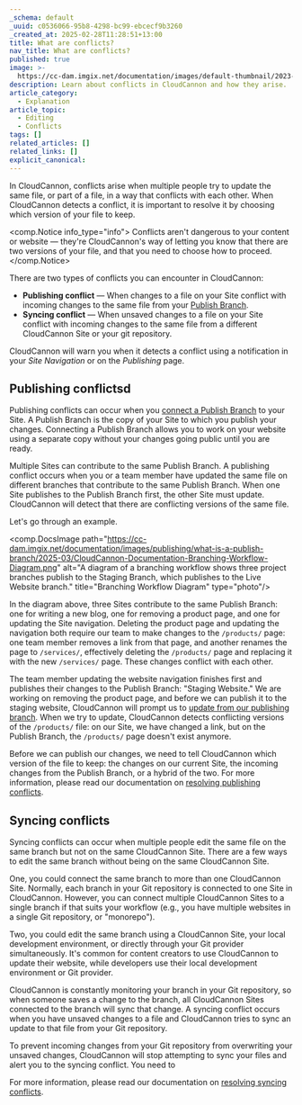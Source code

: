 ```yaml
---
_schema: default
_uuid: c0536066-95b8-4298-bc99-ebcecf9b3260
_created_at: 2025-02-28T11:28:51+13:00
title: What are conflicts?
nav_title: What are conflicts?
published: true
image: >-
  https://cc-dam.imgix.net/documentation/images/default-thumbnail/2023-Q4/CloudCannon-Documentation-Thumbnail.png
description: Learn about conflicts in CloudCannon and how they arise.
article_category:
  - Explanation
article_topic:
  - Editing
  - Conflicts
tags: []
related_articles: []
related_links: []
explicit_canonical:
---
```

In CloudCannon, conflicts arise when multiple people try to update the same file, or part of a file, in a way that conflicts with each other. When CloudCannon detects a conflict, it is important to resolve it by choosing which version of your file to keep.

<comp.Notice info_type="info">
  Conflicts aren't dangerous to your content or website — they're CloudCannon's way of letting you know that there are two versions of your file, and that you need to choose how to proceed.
</comp.Notice>

There are two types of conflicts you can encounter in CloudCannon:

* **Publishing conflict** — When changes to a file on your Site conflict with incoming changes to the same file from your [Publish Branch](/documentation/articles/what-is-a-publish-branch/).
* **Syncing conflict** — When unsaved changes to a file on your Site conflict with incoming changes to the same file from a different CloudCannon Site or your git repository.

CloudCannon will warn you when it detects a conflict using a notification in your *Site Navigation* or on the *Publishing* page.

## Publishing conflictsd

Publishing conflicts can occur when you <a href="/documentation/articles/connect-a-publish-branch/" target="_blank" rel="noopener">connect a Publish Branch</a> to your Site. A Publish Branch is the copy of your Site to which you publish your changes. Connecting a Publish Branch allows you to work on your website using a separate copy without your changes going public until you are ready.

Multiple Sites can contribute to the same Publish Branch. A publishing conflict occurs when you or a team member have updated the same file on different branches that contribute to the same Publish Branch. When one Site publishes to the Publish Branch first, the other Site must update. CloudCannon will detect that there are conflicting versions of the same file.

Let's go through an example.

<comp.DocsImage path="https://cc-dam.imgix.net/documentation/images/publishing/what-is-a-publish-branch/2025-03/CloudCannon-Documentation-Branching-Workflow-Diagram.png" alt="A diagram of a branching workflow shows three project branches publish to the Staging Branch, which publishes to the Live Website branch." title="Branching Workflow Diagram" type="photo"/>

In the diagram above, three Sites contribute to the same Publish Branch: one for writing a new blog, one for removing a product page, and one for updating the Site navigation. Deleting the product page and updating the navigation both require our team to make changes to the `/products/` page: one team member removes a link from that page, and another renames the page to `/services/`, effectively deleting the `/products/` page and replacing it with the new `/services/` page. These changes conflict with each other.

The team member updating the website navigation finishes first and publishes their changes to the Publish Branch: "Staging Website." We are working on removing the product page, and before we can publish it to the staging website, CloudCannon will prompt us to <a href="/documentation/articles/update-from-a-publish-branch/" target="_blank" rel="noopener">update from our publishing branch</a>. When we try to update, CloudCannon detects conflicting versions of the `/products/` file: on our Site, we have changed a link, but on the Publish Branch, the `/products/` page doesn't exist anymore.

Before we can publish our changes, we need to tell CloudCannon which version of the file to keep: the changes on our current Site, the incoming changes from the Publish Branch, or a hybrid of the two. For more information, please read our documentation on <a href="/documentation/articles/resolve-publishing-conflicts/" target="_blank" rel="noopener">resolving publishing conflicts</a>.

## Syncing conflicts

Syncing conflicts can occur when multiple people edit the same file on the same branch but not on the same CloudCannon Site. There are a few ways to edit the same branch without being on the same CloudCannon Site.

One, you could connect the same branch to more than one CloudCannon Site. Normally, each branch in your Git repository is connected to one Site in CloudCannon. However, you can connect multiple CloudCannon Sites to a single branch if that suits your workflow (e.g., you have multiple websites in a single Git repository, or "monorepo").

Two, you could edit the same branch using a CloudCannon Site, your local development environment, or directly through your Git provider simultaneously. It's common for content creators to use CloudCannon to update their website, while developers use their local development environment or Git provider.

CloudCannon is constantly monitoring your branch in your Git repository, so when someone saves a change to the branch, all CloudCannon Sites connected to the branch will sync that change. A syncing conflict occurs when you have unsaved changes to a file and CloudCannon tries to sync an update to that file from your Git repository.

To prevent incoming changes from your Git repository from overwriting your unsaved changes, CloudCannon will stop attempting to sync your files and alert you to the syncing conflict. You need to

For more information, please read our documentation on [resolving syncing conflicts](/documentation/articles/resolve-syncing-conflicts/).